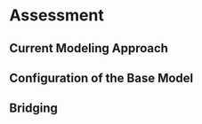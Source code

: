 # Assessment {#sec-assmt-config}

## Current Modeling Approach

<!--- Include a short, general overview of the modeling platform, including the reference to the model paper or online reference. If using `asar`, a portion of this will be generated based on the stated model. Please include a short description of changes between the approach from the last assessment cycle to the current. --->

## Configuration of the Base Model

<!--- Describe the setup of the stock assessment model. --->

## Bridging

<!--- Briefly describe the bridging analysis performed to the previous assessment. --->
